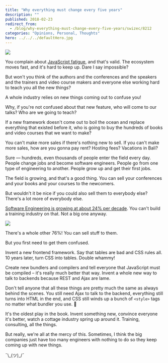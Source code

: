 ```yaml
---
title: "Why everything must change every five years"
description: ""
published: 2018-02-23
redirect_from:
  - /blog/why-everything-must-change-every-five-years/swizec/8212
categories: "Opinions, Personal, Thoughts"
hero: ../../../defaultHero.jpg
---
```


![](https://swizec.com/blog/wp-content/uploads/2018/02/change.jpg)

You complain about [JavaScript fatigue](https://www.google.com/search?q=javascript+fatigue&oq=javascript+fatigue&aqs=chrome..69i57j0l3.2712j0j1&sourceid=chrome&ie=UTF-8), and that's valid. The ecosystem moves fast, and it's hard to keep up. Dare I say impossible?

But won't you think of the authors and the conferences and the speakers and the trainers and video course makers and everyone else working hard to teach you all the new things?

A whole industry relies on new things coming out to confuse you!

Why, if you're not confused about that new feature, who will come to our talks? Who are we going to teach?

If a new framework doesn't come out to boil the ocean and replace everything that existed before it, who is going to buy the hundreds of books and video courses that we want to make?

You can't make more sales if there's nothing new to sell. If you can't make more sales, how are you gonna pay rent? Hosting fees? Vacations in Bali?

Sure –– hundreds, even thousands of people enter the field every day. People change jobs and become software engineers. People go from one type of engineering to another. People grow up and get their first jobs.

The field is growing, and that's a good thing. You can sell your conferences and your books and your courses to the newcomers.

But wouldn't it be nice if you could also sell them to everybody else? There's a lot more of everybody else.

[Software Engineering is growing at about 24% per decade](https://www.bls.gov/ooh/computer-and-information-technology/software-developers.htm). You can't build a training industry on that. Not a big one anyway.

![](./img/media-cEYFeDKVPTmRgIG9fmo-giphy.gif)

There's a whole other 76%! You can sell stuff to them.

But you first need to get them confused.

Invent a new frontend framework. Say that tables are bad and CSS rules all. 10 years later, turn CSS into tables. Double whammy!

Create new bundlers and compilers and tell everyone that JavaScript must be compiled – it's really much better that way. Invent a whole new way to talk to backends because REST and Ajax are lame.

Don't tell anyone that all these things are pretty much the same as always behind the scenes. You still need Ajax to talk to the backend, everything still turns into HTML in the end, and CSS still winds up a bunch of `<style>` tags no matter what bundler you use. 🤫

It's the oldest play in the book. Invent something new, convince everyone it's better, watch a cottage industry spring up around it. Training, consulting, all the things.

But really, we're all at the mercy of this. Sometimes, I think the big companies just have too many engineers with nothing to do so they keep coming up with new things.

¯\\\_(ツ)\_/¯
